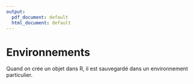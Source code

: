 ```yaml
---
output:
  pdf_document: default
  html_document: default
---
```


# Environnements{#environnement}  

Quand on crée un objet dans R, il est sauvegardé dans un environnement particulier. 